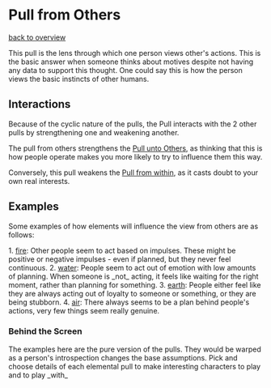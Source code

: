 = Pull from Others =
[[overview.wiki|back to overview]]

This pull is the lens through which one person views other's actions. This is the basic answer when someone thinks about motives despite not having any data to support this thought. One could say this is how the person views the basic instincts of other humans.

== Interactions ==

Because of the cyclic nature of the pulls, the Pull interacts with the 2 other pulls by strengthening one and weakening another.

The pull from others strengthens the [[self.wiki|Pull unto Others]], as thinking that this is how people operate makes you more likely to try to influence them this way.

Conversely, this pull weakens the [[within.wiki|Pull from within]], as it casts doubt to your own real interests.

== Examples ==

Some examples of how elements will influence the view from others are as follows:

1. [[fire.wiki|fire]]: Other people seem to act based on impulses. These might be positive or negative impulses - even if planned, but they never feel continuous.
2. [[water.wiki|water]]: People seem to act out of emotion with low amounts of planning. When someone is _not_ acting, it feels like waiting for the right moment, rather than planning for something.
3. [[earth.wiki|earth]]: People either feel like they are always acting out of loyalty to someone or something, or they are being stubborn.
4. [[air.wiki|air]]: There always seems to be a plan behind people's actions, very few things seem really genuine.

=== Behind the Screen ===

The examples here are the pure version of the pulls. They would be warped as a person's introspection changes the base assumptions. Pick and choose details of each elemental pull to make interesting characters to play and to play _with_
